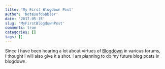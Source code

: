 ```yaml
---
title: 'My First Blogdown Post'
author: 'Notesofdabbler'
date: '2017-05-15'
slug: 'MyFirstBlogdownPost'
comments: true
categories: []
tags: []
---
```


Since I have been hearing a lot about virtues of [Blogdown](https://github.com/rstudio/blogdown) in various forums, I thought I will also give it a shot. I am planning to do my future blog posts in blogdown.


